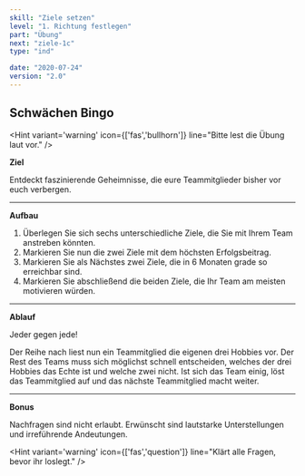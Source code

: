 ```yaml
---
skill: "Ziele setzen"
level: "1. Richtung festlegen"
part: "Übung"
next: "ziele-1c"
type: "ind"

date: "2020-07-24"
version: "2.0"
---
```




<Row className="tutsegment"> 
<Col>

## Schwächen Bingo

<Hint variant='warning' icon={['fas','bullhorn']}
line="Bitte lest die Übung laut vor."
/>

**Ziel**

Entdeckt faszinierende Geheimnisse, die eure Teammitglieder bisher vor euch verbergen.

---

**Aufbau**

1. Überlegen Sie sich sechs unterschiedliche Ziele, die Sie mit Ihrem Team anstreben könnten.
2. Markieren Sie nun die zwei Ziele mit dem höchsten Erfolgsbeitrag.
3. Markieren Sie als Nächstes zwei Ziele, die in 6 Monaten grade so erreichbar sind.
4. Markieren Sie abschließend die beiden Ziele, die Ihr Team am meisten motivieren würden.

---

**Ablauf**

Jeder gegen jede! 

Der Reihe nach liest nun ein Teammitglied die eigenen drei Hobbies vor.
Der Rest des Teams muss sich möglichst schnell entscheiden,
welches der drei Hobbies das Echte ist und welche zwei nicht. 
Ist sich das Team einig, löst das Teammitglied auf und das nächste Teammitglied macht weiter.

---

**Bonus**

Nachfragen sind nicht erlaubt.
Erwünscht sind lautstarke Unterstellungen und irreführende Andeutungen.

<Hint variant='warning' icon={['fas','question']}
line="Klärt alle Fragen, bevor ihr loslegt."
/>

</Col>
</Row>